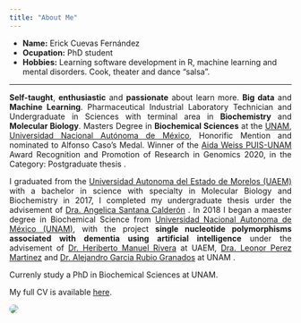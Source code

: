 ```yaml
---
title: "About Me"
---
```


- __Name:__ Erick Cuevas Fernández
- __Ocupation:__ PhD student
- __Hobbies:__ Learning software development in R, machine learning and mental disorders. Cook, theater and dance "salsa".

***
<p style='text-align: justify;'> **Self-taught**, **enthusiastic** and **passionate** about learn more. **Big data** and **Machine Learning**. Pharmaceutical Industrial Laboratory Technician and Undergraduate in Sciences with terminal area in **Biochemistry** and **Molecular Biology**. Masters Degree in **Biochemical Sciences** at the [UNAM, Universidad Nacional Autónoma de México](http://www.mdcbq.posgrado.unam.mx/), Honorific Mention and nominated to Alfonso Caso's Medal. Winner of the [Aida Weiss PUIS-UNAM](http://www.puis.unam.mx/estimulos/aida_weiss.php) Award
Recognition and Promotion of Research in Genomics 2020, in the Category: Postgraduate thesis .</p> 


<p style='text-align: justify;'> I graduated from the [Universidad Autonoma del Estado de Morelos (UAEM)](http://www.cidc.uaem.mx) with a bachelor in science with specialty in Molecular Biology and Biochemistry in 2017, I completed my undergraduate thesis urder the advisement of [Dra. Angelica Santana Calderón](http://www.cidc.uaem.mx/angelicasantana/) . In 2018 I began a maester degree in Biochemical Science from  [Universidad Nacional Autonoma de México (UNAM)](http://www.mdcbq.posgrado.unam.mx/), with the project **single nucleotide polymorphisms associated with dementia using artificial intelligence** under the advisement of [Dr. Heriberto Manuel Rivera](https://www.uaem.mx/organizacion-institucional/uploads/facultades/medicina/files/Dr.HeribertoManuelRivera.pdf) at UAEM, [Dra. Leonor Perez Martinez](http://www.ibt.unam.mx/server/PRG.base?tipo:doc,dir:PRG.curriculum,par:leonor) and [Dr. Alejandro Garcia Rubio Granados](http://www.ibt.unam.mx/server/PRG.base?tipo:doc,dir:PRG.curriculum,par:alejandro) at UNAM .</p> 
Currenly study a PhD in Biochemical Sciences at UNAM.

My full CV is available [here](files/CV_2019.pdf).

<img src="images/erick2.jpg" align="bottom" style="border-radius: 50%"/>
      
